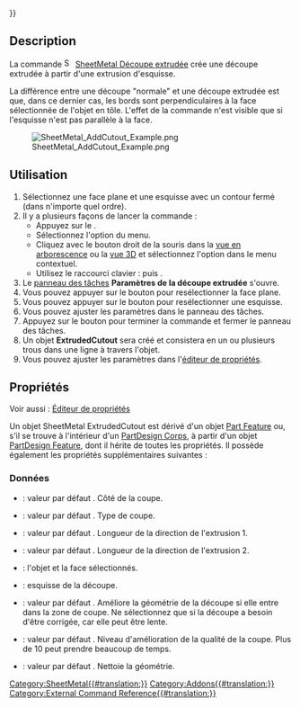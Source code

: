 {{UnfinishedDocu{{#translation:}}}}
<languages/>

{{Docnav/fr
|[[SheetMetal_SketchOnSheet/fr|Découper des trous]]
|[[SheetMetal_Forming/fr|Emboutir]]
|[[SheetMetal_Workbench/fr|Atelier SheetMetal]]
|IconL=SheetMetal_SketchOnSheet.svg
|IconR=SheetMetal_Forming.svg
|IconC=Sheetmetal_workbench_icon.svg
}}

{{GuiCommand/fr
|Name=SheetMetal AddCutout
|Name/fr=SheetMetal Découpe extrudée
|MenuLocation=SheetMetal → Découpe extrudée
|Workbenches=[[SheetMetal_Workbench/fr|SheetMetal]]
|Shortcut={{KEY|E}} {{KEY|C}}
|Version=0.5.04
}}

==Description==

La commande [[Image:SheetMetal_AddCutout.svg|16px]] [[SheetMetal_AddCutout/fr|SheetMetal Découpe extrudée]] crée une découpe extrudée à partir d'une extrusion d'esquisse.

La différence entre une découpe "normale" et une découpe extrudée est que, dans ce dernier cas, les bords sont perpendiculaires à la face sélectionnée de l'objet en tôle. L'effet de la commande n'est visible que si l'esquisse n'est pas parallèle à la face.

[[Image:SheetMetal_AddCutout_Example.png]]

{{Caption|Une découpe extrudée basée sur une esquisse circulaire}}

<span id="Usage"></span>
==Utilisation==

# Sélectionnez une face plane et une esquisse avec un contour fermé (dans n'importe quel ordre).
# Il y a plusieurs façons de lancer la commande :
#* Appuyez sur le {{Button|[[Image:SheetMetal_AddCutout.svg|16px]] [[SheetMetal_AddCutout/fr|Découpe extrudée]]}}.
#* Sélectionnez l'option {{MenuCommand|SheetMetal → [[Image:SheetMetal_AddCutout.svg|16px]] Découpe extrudée}} du menu.
#* Cliquez avec le bouton droit de la souris dans la [[Tree_view/fr|vue en arborescence]] ou la [[3D_view/fr|vue 3D]] et sélectionnez l'option {{MenuCommand|SheetMetal → [[Image:SheetMetal_AddCutout.svg|16px]] Découpe extrudée}} dans le menu contextuel.
#* Utilisez le raccourci clavier : {{KEY|E}} puis {{KEY|C}}.
# Le [[Task_panel/fr|panneau des tâches]] '''Paramètres de la découpe extrudée''' s'ouvre.
# Vous pouvez appuyer sur le bouton {{Button|Face}} pour resélectionner la face plane.
# Vous pouvez appuyer sur le bouton {{Button|Esquisse}} pour resélectionner une esquisse.
# Vous pouvez ajuster les paramètres dans le panneau des tâches.
# Appuyez sur le bouton {{Button|OK}} pour terminer la commande et fermer le panneau des tâches.
# Un objet '''ExtrudedCutout''' sera créé et consistera en un ou plusieurs trous dans une ligne à travers l'objet.
# Vous pouvez ajuster les paramètres dans l'[[Property_editor/fr|éditeur de propriétés]].

<span id="Properties"></span>
==Propriétés==

Voir aussi : [[Property_editor/fr|Éditeur de propriétés]]

Un objet SheetMetal ExtrudedCutout est dérivé d'un objet [[Part_Feature/fr|Part Feature]] ou, s'il se trouve à l'intérieur d'un [[PartDesign_Body/fr|PartDesign Corps]], à partir d'un objet [[PartDesign_Feature/fr|PartDesign Feature]], dont il hérite de toutes les propriétés. Il possède également les propriétés supplémentaires suivantes :

<span id="Data"></span>
===Données===

{{Properties_Title|Extruded Cutout}}

* {{PropertyData|Cut Side|Enumeration}} : valeur par défaut {{value|Inside}}. Côté de la coupe.
* {{PropertyData|Cut Type|Enumeration}} : valeur par défaut {{value|Through everything both sides}}. Type de coupe.
* {{PropertyData|Extrusion Length1|Length|hidden}} : valeur par défaut {{value|500.0 mm}}. Longueur de la direction de l'extrusion 1.
* {{PropertyData|Extrusion Length2|Length|hidden}} : valeur par défaut {{value|500.0 mm}}. Longueur de la direction de l'extrusion 2.
* {{PropertyData|Selected Face|LinkSub}} : l'objet et la face sélectionnés.
* {{PropertyData|Sketch|Link}} : esquisse de la découpe.

{{Properties_Title|Extruded Cutout Improvements}}

* {{PropertyData|Improve Cut|Bool}} : valeur par défaut {{value|False}}. Améliore la géométrie de la découpe si elle entre dans la zone de coupe. Ne sélectionnez {{value|True}} que si la découpe a besoin d'être corrigée, car elle peut être lente.
* {{PropertyData|Improve Level|IntegerConstraint|hidden}} : valeur par défaut {{value|4}}. Niveau d'amélioration de la qualité de la coupe. Plus de 10 peut prendre beaucoup de temps.
* {{PropertyData|Refine|Bool}} : valeur par défaut {{value|False}}. Nettoie la géométrie.


{{Docnav/fr
|[[SheetMetal_SketchOnSheet/fr|Découper des trous]]
|[[SheetMetal_Forming/fr|Emboutir]]
|[[SheetMetal_Workbench/fr|Atelier SheetMetal]]
|IconL=SheetMetal_SketchOnSheet.svg
|IconR=SheetMetal_Forming.svg
|IconC=Sheetmetal_workbench_icon.svg
}}

[[Category:SheetMetal{{#translation:}}]]
[[Category:Addons{{#translation:}}]]
[[Category:External Command Reference{{#translation:}}]]